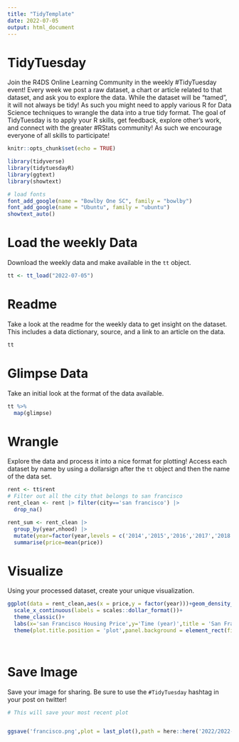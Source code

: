 ```yaml
---
title: "TidyTemplate"
date: 2022-07-05
output: html_document
---
```


# TidyTuesday

Join the R4DS Online Learning Community in the weekly #TidyTuesday event!
Every week we post a raw dataset, a chart or article related to that dataset, and ask you to explore the data.
While the dataset will be “tamed”, it will not always be tidy! As such you might need to apply various R for Data Science techniques to wrangle the data into a true tidy format.
The goal of TidyTuesday is to apply your R skills, get feedback, explore other’s work, and connect with the greater #RStats community!
As such we encourage everyone of all skills to participate!

```r

knitr::opts_chunk$set(echo = TRUE)

library(tidyverse)
library(tidytuesdayR)
library(ggtext)
library(showtext)

# load fonts
font_add_google(name = "Bowlby One SC", family = "bowlby")
font_add_google(name = "Ubuntu", family = "ubuntu")
showtext_auto()


```

# Load the weekly Data

Download the weekly data and make available in the `tt` object.

```r

tt <- tt_load("2022-07-05")

```


# Readme

Take a look at the readme for the weekly data to get insight on the dataset.
This includes a data dictionary, source, and a link to an article on the data.

```r

tt

```


# Glimpse Data

Take an initial look at the format of the data available.

```r

tt %>% 
  map(glimpse)

```

# Wrangle

Explore the data and process it into a nice format for plotting! Access each dataset by name by using a dollarsign after the `tt` object and then the name of the data set.

```r
rent <- tt$rent
# Filter out all the city that belongs to san francisco
rent_clean <- rent |> filter(city=='san francisco') |> 
  drop_na()

rent_sum <- rent_clean |> 
  group_by(year,nhood) |> 
  mutate(year=factor(year,levels = c('2014','2015','2016','2017','2018'))) |> 
  summarise(price=mean(price))


```


# Visualize

Using your processed dataset, create your unique visualization.

```r
ggplot(data = rent_clean,aes(x = price,y = factor(year)))+geom_density_ridges2()+
  scale_x_continuous(labels = scales::dollar_format())+
  theme_classic()+
  labs(x='san Francisco Housing Price',y='Time (year)',title = 'San Francisco House Price Distribution over Time')+coord_cartesian(expand = FALSE)+
  theme(plot.title.position = 'plot',panel.background = element_rect(fill = 'black'))

  
```

# Save Image

Save your image for sharing. Be sure to use the `#TidyTuesday` hashtag in your post on twitter! 

```r

# This will save your most recent plot


ggsave('francisco.png',plot = last_plot(),path = here::here('2022/2022-07-05-Week-27'),width = 6,height = 8,dpi = 300)

```
